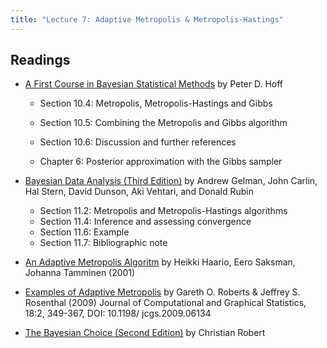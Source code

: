 ```yaml
---
title: "Lecture 7: Adaptive Metropolis & Metropolis-Hastings"
---
```


## Readings

- [A First Course in Bayesian Statistical Methods](https://find.library.duke.edu/catalog/DUKE004968562) by Peter D. Hoff
  + Section 10.4: Metropolis, Metropolis-Hastings and Gibbs
  + Section 10.5: Combining the Metropolis and Gibbs algorithm
  + Section 10.6: Discussion and further references

  + Chapter 6: Posterior approximation with the Gibbs sampler


- [Bayesian Data Analysis (Third Edition)](https://find.library.duke.edu/catalog/DUKE006588051?utm_campaign=bento&utm_content=bento_result_link&utm_source=library.duke.edu&utm_medium=referral) by Andrew Gelman, John Carlin, Hal Stern, David Dunson, Aki Vehtari, and Donald Rubin

  + Section 11.2: Metropolis and Metropolis-Hastings algorithms 
  + Section 11.4: Inference and assessing convergence
  + Section 11.6: Example
  + Section 11.7: Bibliographic note

- [An Adaptive Metropolis Algoritm](https://projecteuclid.org/journals/bernoulli/volume-7/issue-2/An-adaptive-Metropolis-algorithm/bj/1080222083.full)
by Heikki Haario, Eero Saksman, Johanna Tamminen (2001)

- [Examples of Adaptive Metropolis](https://doi.org/10.1198/jcgs.2009.06134) by Gareth O. Roberts & Jeffrey S. Rosenthal (2009) Journal of Computational and Graphical Statistics, 18:2, 349-367, DOI: 10.1198/ jcgs.2009.06134


  
- [The Bayesian Choice (Second Edition)](https://link-springer-com.proxy.lib.duke.edu/content/pdf/10.1007%2F0-387-71599-1.pdf)    by Christian Robert

    